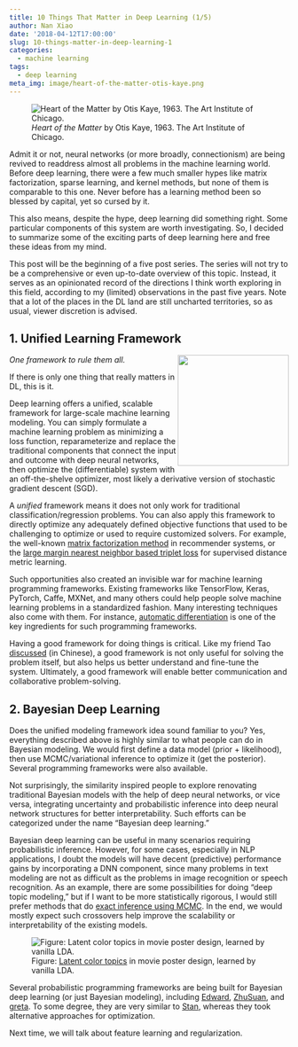 ```yaml
---
title: 10 Things That Matter in Deep Learning (1/5)
author: Nan Xiao
date: '2018-04-12T17:00:00'
slug: 10-things-matter-in-deep-learning-1
categories:
  - machine learning
tags:
  - deep learning
meta_img: image/heart-of-the-matter-otis-kaye.png
---
```


![_Heart of the Matter_ by Otis Kaye, 1963. The Art Institute of Chicago.](/image/heart-of-the-matter-otis-kaye.png)

Admit it or not, neural networks (or more broadly, connectionism) are being revived to readdress almost all problems in the machine learning world. Before deep learning, there were a few much smaller hypes like matrix factorization, sparse learning, and kernel methods, but none of them is comparable to this one. Never before has a learning method been so blessed by capital, yet so cursed by it.

This also means, despite the hype, deep learning did something right. Some particular components of this system are worth investigating. So, I decided to summarize some of the exciting parts of deep learning here and free these ideas from my mind.

This post will be the beginning of a five post series. The series will not try to be a comprehensive or even up-to-date overview of this topic. Instead, it serves as an opinionated record of the directions I think worth exploring in this field, according to my (limited) observations in the past five years. Note that a lot of the places in the DL land are still uncharted territories, so as usual, viewer discretion is advised.

## 1. Unified Learning Framework

<img src="/image/tensors-flowing.gif" align="right" width="200">

_One framework to rule them all._

If there is only one thing that really matters in DL, this is it.

Deep learning offers a unified, scalable framework for large-scale machine learning modeling. You can simply formulate a machine learning problem as minimizing a loss function, reparameterize and replace the traditional components that connect the input and outcome with deep neural networks, then optimize the (differentiable) system with an off-the-shelve optimizer, most likely a derivative version of stochastic gradient descent (SGD).

A _unified_ framework means it does not only work for traditional classification/regression problems. You can also apply this framework to directly optimize any adequately defined objective functions that used to be challenging to optimize or used to require customized solvers. For example, the well-known [matrix factorization method](https://katbailey.github.io/post/matrix-factorization-with-tensorflow/) in recommender systems, or the [large margin nearest neighbor based triplet loss](https://medium.com/mlreview/how-to-apply-distance-metric-learning-for-street-to-shop-problem-d21247723d2a) for supervised distance metric learning.

Such opportunities also created an invisible war for machine learning programming frameworks. Existing frameworks like TensorFlow, Keras, PyTorch, Caffe, MXNet, and many others could help people solve machine learning problems in a standardized fashion. Many interesting techniques also come with them. For instance, [automatic differentiation](https://arxiv.org/abs/1509.07164) is one of the key ingredients for such programming frameworks.

Having a good framework for doing things is critical. Like my friend Tao [discussed](https://joegaotao.github.io/2017/08/28/%E7%9B%B8%E5%85%B3%E6%8A%BD%E6%A0%B7%E8%9E%8D%E5%90%88/) (in Chinese), a good framework is not only useful for solving the problem itself, but also helps us better understand and fine-tune the system. Ultimately, a good framework will enable better communication and collaborative problem-solving.

## 2. Bayesian Deep Learning

Does the unified modeling framework idea sound familiar to you? Yes, everything described above is highly similar to what people can do in Bayesian modeling. We would first define a data model (prior + likelihood), then use MCMC/variational inference to optimize it (get the posterior). Several programming frameworks were also available.

Not surprisingly, the similarity inspired people to explore renovating traditional Bayesian models with the help of deep neural networks, or vice versa, integrating uncertainty and probabilistic inference into deep neural network structures for better interpretability. Such efforts can be categorized under the name "Bayesian deep learning."

Bayesian deep learning can be useful in many scenarios requiring probabilistic inference. However, for some cases, especially in NLP applications, I doubt the models will have decent (predictive) performance gains by incorporating a DNN component, since many problems in text modeling are not as difficult as the problems in image recognition or speech recognition. As an example, there are some possibilities for doing "deep topic modeling," but if I want to be more statistically rigorous, I would still prefer methods that do [exact inference using MCMC](https://dl.acm.org/citation.cfm?id=2741115). In the end, we would mostly expect such crossovers help improve the scalability or interpretability of the existing models.

![Figure: [Latent color topics](https://nanx.me/posters/chromaclust-poster-hg48600.pdf) in movie poster design, learned by vanilla LDA.](/image/lda-movie-poster-color-topics.png)

Several probabilistic programming frameworks are being built for Bayesian deep learning (or just Bayesian modeling), including [Edward](http://edwardlib.org/), [ZhuSuan](https://github.com/thu-ml/zhusuan), and [greta](https://greta-stats.org/). To some degree, they are very similar to [Stan](https://mc-stan.org), whereas they took alternative approaches for optimization.

Next time, we will talk about feature learning and regularization.
